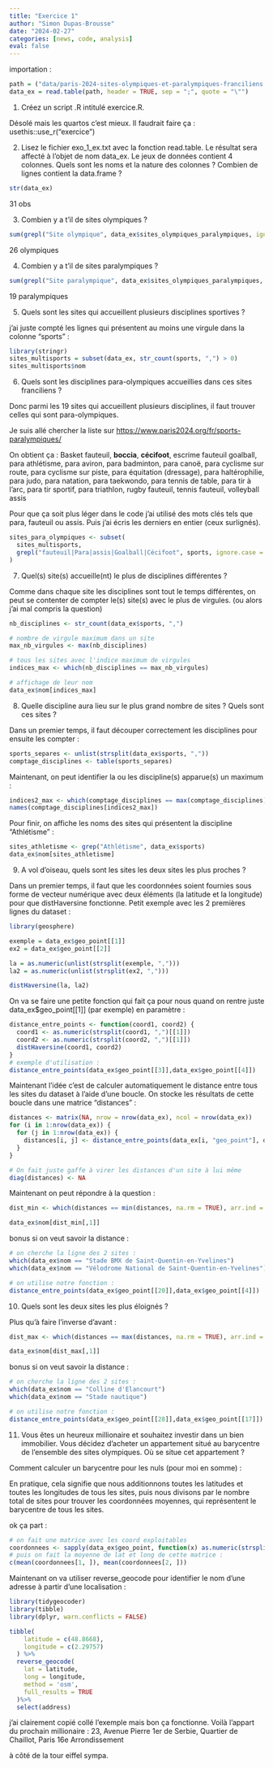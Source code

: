 ```yaml
---
title: "Exercice 1"
author: "Simon Dupas-Brousse"
date: "2024-02-27"
categories: [news, code, analysis]
eval: false
---
```


importation :

```r
path = ("data/paris-2024-sites-olympiques-et-paralympiques-franciliens.csv")
data_ex = read.table(path, header = TRUE, sep = ";", quote = "\"")
```

1.  Créez un script .R intitulé exercice.R.

Désolé mais les quartos c'est mieux. Il faudrait faire ça : usethis::use_r("exercice")

2.  Lisez le fichier exo_1_ex.txt avec la fonction read.table. Le résultat sera affecté à l'objet de nom data_ex. Le jeux de données contient 4 colonnes. Quels sont les noms et la nature des colonnes ? Combien de lignes contient la data.frame ?

```r
str(data_ex)
```

31 obs

3.  Combien y a t'il de sites olympiques ?

```r
sum(grepl("Site olympique", data_ex$sites_olympiques_paralympiques, ignore.case = TRUE))
```

26 olympiques

4.  Combien y a t'il de sites paralympiques ?

```r
sum(grepl("Site paralympique", data_ex$sites_olympiques_paralympiques, ignore.case = TRUE))
```

19 paralympiques

5.  Quels sont les sites qui accueillent plusieurs disciplines sportives ?

j'ai juste compté les lignes qui présentent au moins une virgule dans la colonne "sports" :

```r
library(stringr)
sites_multisports = subset(data_ex, str_count(sports, ",") > 0)
sites_multisports$nom
```

6.  Quels sont les disciplines para-olympiques accueillies dans ces sites franciliens ?

Donc parmi les 19 sites qui accueillent plusieurs disciplines, il faut trouver celles qui sont para-olympiques.

Je suis allé chercher la liste sur <https://www.paris2024.org/fr/sports-paralympiques/>

On obtient ça : Basket fauteuil, **boccia**, **cécifoot**, escrime fauteuil goalball, para athlétisme, para aviron, para badminton, para canoë, para cyclisme sur route, para cyclisme sur piste, para équitation (dressage), para haltérophilie, para judo, para natation, para taekwondo, para tennis de table, para tir à l'arc, para tir sportif, para triathlon, rugby fauteuil, tennis fauteuil, volleyball assis

Pour que ça soit plus léger dans le code j'ai utilisé des mots clés tels que para, fauteuil ou assis. Puis j'ai écris les derniers en entier (ceux surlignés).

```r
sites_para_olympiques <- subset(
  sites_multisports,
  grepl("fauteuil|Para|assis|Goalball|Cécifoot", sports, ignore.case = TRUE)
)
```

7.  Quel(s) site(s) accueille(nt) le plus de disciplines différentes ?

Comme dans chaque site les disciplines sont tout le temps différentes, on peut se contenter de compter le(s) site(s) avec le plus de virgules. (ou alors j'ai mal compris la question)

```r
nb_disciplines <- str_count(data_ex$sports, ",")

# nombre de virgule maximum dans un site
max_nb_virgules <- max(nb_disciplines)

# tous les sites avec l'indice maximum de virgules
indices_max <- which(nb_disciplines == max_nb_virgules)

# affichage de leur nom
data_ex$nom[indices_max]

```

8.  Quelle discipline aura lieu sur le plus grand nombre de sites ? Quels sont ces sites ?

Dans un premier temps, il faut découper correctement les disciplines pour ensuite les compter :

```r
sports_separes <- unlist(strsplit(data_ex$sports, ","))
comptage_disciplines <- table(sports_separes)
```

Maintenant, on peut identifier la ou les discipline(s) apparue(s) un maximum :

```r
indices2_max <- which(comptage_disciplines == max(comptage_disciplines))
names(comptage_disciplines[indices2_max])
```

Pour finir, on affiche les noms des sites qui présentent la discipline "Athlétisme" :

```r
sites_athletisme <- grep("Athlétisme", data_ex$sports)
data_ex$nom[sites_athletisme]
```

9.  A vol d'oiseau, quels sont les sites les deux sites les plus proches ?

Dans un premier temps, il faut que les coordonnées soient fournies sous forme de vecteur numérique avec deux éléments (la latitude et la longitude) pour que distHaversine fonctionne. Petit exemple avec les 2 premières lignes du dataset :

```r
library(geosphere)

exemple = data_ex$geo_point[[1]]
ex2 = data_ex$geo_point[[2]]

la = as.numeric(unlist(strsplit(exemple, ",")))
la2 = as.numeric(unlist(strsplit(ex2, ",")))

distHaversine(la, la2)
```

On va se faire une petite fonction qui fait ça pour nous quand on rentre juste data_ex\$geo_point\[\[1\]\] (par exemple) en paramètre :

```r
distance_entre_points <- function(coord1, coord2) {
  coord1 <- as.numeric(strsplit(coord1, ",")[[1]])
  coord2 <- as.numeric(strsplit(coord2, ",")[[1]])
  distHaversine(coord1, coord2)
}
# exemple d'utilisation :
distance_entre_points(data_ex$geo_point[[3]],data_ex$geo_point[[4]])
```

Maintenant l'idée c'est de calculer automatiquement le distance entre tous les sites du dataset à l'aide d'une boucle. On stocke les résultats de cette boucle dans une matrice "distances" :

```r
distances <- matrix(NA, nrow = nrow(data_ex), ncol = nrow(data_ex))
for (i in 1:nrow(data_ex)) {
  for (j in 1:nrow(data_ex)) {
    distances[i, j] <- distance_entre_points(data_ex[i, "geo_point"], data_ex[j, "geo_point"])
  }
}

# On fait juste gaffe à virer les distances d'un site à lui même
diag(distances) <- NA
```

Maintenant on peut répondre à la question :

```r
dist_min <- which(distances == min(distances, na.rm = TRUE), arr.ind = TRUE)

data_ex$nom[dist_min[,1]]
```

bonus si on veut savoir la distance :

```r
# on cherche la ligne des 2 sites :
which(data_ex$nom == "Stade BMX de Saint-Quentin-en-Yvelines")
which(data_ex$nom == "Vélodrome National de Saint-Quentin-en-Yvelines")

# on utilise notre fonction :
distance_entre_points(data_ex$geo_point[[20]],data_ex$geo_point[[4]])
```

10. Quels sont les deux sites les plus éloignés ?

Plus qu'à faire l'inverse d'avant :

```r
dist_max <- which(distances == max(distances, na.rm = TRUE), arr.ind = TRUE)

data_ex$nom[dist_max[,1]]
```

bonus si on veut savoir la distance :

```r
# on cherche la ligne des 2 sites :
which(data_ex$nom == "Colline d'Elancourt")
which(data_ex$nom == "Stade nautique")

# on utilise notre fonction :
distance_entre_points(data_ex$geo_point[[28]],data_ex$geo_point[[17]])
```

11. Vous êtes un heureux millionaire et souhaitez investir dans un bien immobilier. Vous décidez d'acheter un appartement situé au barycentre de l'ensemble des sites olympiques. Où se situe cet appartement ?

Comment calculer un barycentre pour les nuls (pour moi en somme) :

En pratique, cela signifie que nous additionnons toutes les latitudes et toutes les longitudes de tous les sites, puis nous divisons par le nombre total de sites pour trouver les coordonnées moyennes, qui représentent le barycentre de tous les sites.

ok ça part :

```r
# on fait une matrice avec les coord exploitables
coordonnees <- sapply(data_ex$geo_point, function(x) as.numeric(strsplit(x, ",")[[1]]))
# puis on fait la moyenne de lat et long de cette matrice :
c(mean(coordonnees[1, ]), mean(coordonnees[2, ]))
```

Maintenant on va utiliser reverse_geocode pour identifier le nom d'une adresse à partir d'une localisation :

```r
library(tidygeocoder)
library(tibble)
library(dplyr, warn.conflicts = FALSE)

tibble(
    latitude = c(48.8668),
    longitude = c(2.29757)
  ) %>%
  reverse_geocode(
    lat = latitude,
    long = longitude,
    method = 'osm',
    full_results = TRUE
  )%>%
  select(address)
```

j'ai clairement copié collé l'exemple mais bon ça fonctionne. Voilà l'appart du prochain millionaire : 23, Avenue Pierre 1er de Serbie, Quartier de Chaillot, Paris 16e Arrondissement

à côté de la tour eiffel sympa.
